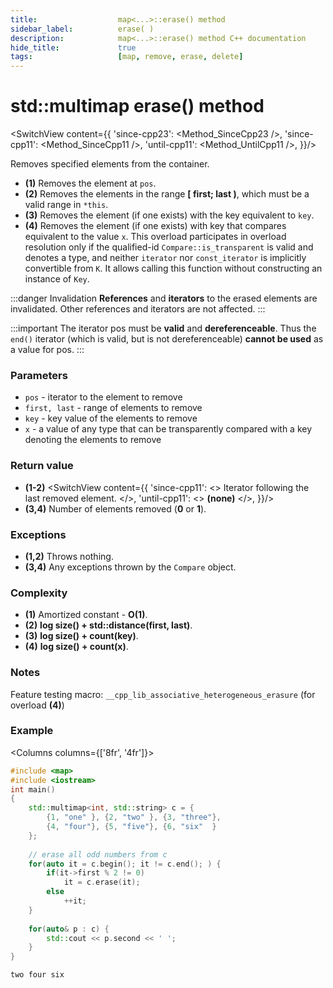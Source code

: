 ```yaml
---
title:					map<...>::erase() method
sidebar_label:			erase( )
description:			map<...>::erase() method C++ documentation
hide_title:				true
tags:					[map, remove, erase, delete]
---
```



<!----------------- Codes ---------------------->

<!-- erase() -->

# std::multimap erase() method

<SwitchView content={{
		'since-cpp23': <Method_SinceCpp23 />,
		'since-cpp11': <Method_SinceCpp11 />,
		'until-cpp11': <Method_UntilCpp11 />,
	}}/>

Removes specified elements from the container.

- **(1)** Removes the element at `pos`.
- **(2)** Removes the elements in the range **[ first; last )**, which must be a valid range in `*this`.
- **(3)** Removes the element (if one exists) with the key equivalent to `key`.
- **(4)** Removes the element (if one exists) with key that compares equivalent to the value `x`.
    This overload participates in overload resolution only if the qualified-id `Compare::is_transparent` is valid and denotes a type,
    and neither `iterator` nor `const_iterator` is implicitly convertible from `K`. It allows calling this function without constructing an instance of `Key`.

:::danger Invalidation
**References** and **iterators** to the erased elements are invalidated. Other references and iterators are not affected.
:::

:::important
The iterator pos must be **valid** and **dereferenceable**. Thus the `end()` iterator (which is valid, but is not dereferenceable) **cannot be used** as a value for pos.
:::

### Parameters

 - `pos` - iterator to the element to remove
 - `first, last` -	range of elements to remove
 - `key` - key value of the elements to remove
 - `x` - a value of any type that can be transparently compared with a key denoting the elements to remove

### Return value

 - **(1-2)** 
<SwitchView content={{
		'since-cpp11': <> Iterator following the last removed element. </>,
		'until-cpp11': <> <b>(none)</b> </>,
	}}/>
 - **(3,4)** Number of elements removed (**0** or **1**).

### Exceptions

 - **(1,2)** Throws nothing.
 - **(3,4)** Any exceptions thrown by the `Compare` object.

### Complexity

 - **(1)** Amortized constant - **O(1)**.
 - **(2)** **log size() + std::distance(first, last)**.
 - **(3)** **log size() + count(key)**.
 - **(4)** **log size() + count(x)**.

### Notes

Feature testing macro: `__cpp_lib_associative_heterogeneous_erasure` (for overload **(4)**)

### Example

<Columns columns={['8fr', '4fr']}>
<div>

```cpp title='Main.cpp' showLineNumbers
#include <map>
#include <iostream>
int main()
{
    std::multimap<int, std::string> c = {
        {1, "one" }, {2, "two" }, {3, "three"},
        {4, "four"}, {5, "five"}, {6, "six"  }
    };
 
    // erase all odd numbers from c
    for(auto it = c.begin(); it != c.end(); ) {
        if(it->first % 2 != 0)
            it = c.erase(it);
        else
            ++it;
    }
 
    for(auto& p : c) {
        std::cout << p.second << ' ';
    }
}
```

</div>
<div>

```plaintext title="Output"
two four six
```

</div>
</Columns>
